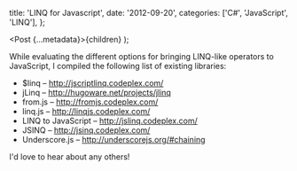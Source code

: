 
  title: 'LINQ for Javascript',
  date: '2012-09-20',
  categories: ['C#', 'JavaScript', 'LINQ'],
};

  <Post {...metadata}>{children}</Post>
);

While evaluating the different options for bringing LINQ-like operators to JavaScript, I compiled the following list of existing libraries:

- \$linq &#8211; <http://jscriptlinq.codeplex.com/>
- jLinq &#8211; <http://hugoware.net/projects/jlinq>
- from.js &#8211; <http://fromjs.codeplex.com/>
- linq.js &#8211; <http://linqjs.codeplex.com/>
- LINQ to JavaScript &#8211; <http://jslinq.codeplex.com/>
- JSINQ &#8211; <http://jsinq.codeplex.com/>
- Underscore.js &#8211; <http://underscorejs.org/#chaining>

I'd love to hear about any others!
